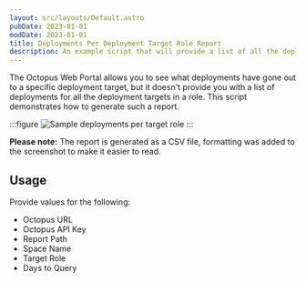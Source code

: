 ```yaml
---
layout: src/layouts/Default.astro
pubDate: 2023-01-01
modDate: 2023-01-01
title: Deployments Per Deployment Target Role Report
description: An example script that will provide a list of all the deployment targets in a given role and their respective deployments.
---
```


The Octopus Web Portal allows you to see what deployments have gone out to a specific deployment target, but it doesn't provide you with a list of deployments for all the deployment targets in a role.  This script demonstrates how to generate such a report.

:::figure
![Sample deployments per target role](/docs/img/octopus-rest-api/examples/reports/images/deployments-per-target-role-report.png)
:::

**Please note:** The report is generated as a CSV file, formatting was added to the screenshot to make it easier to read.

## Usage

Provide values for the following:

- Octopus URL
- Octopus API Key
- Report Path
- Space Name
- Target Role
- Days to Query

<DeploymentsPerTargetRoleReport />